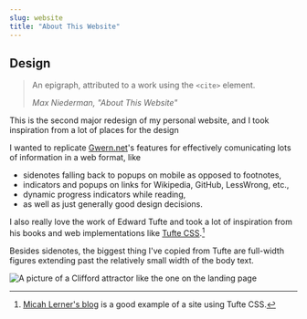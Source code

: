 ```yaml
---
slug: website
title: "About This Website"
---
```



## Design

> An epigraph, attributed to a work using the `<cite>` element.
>
> <cite>Max Niederman, "About This Website"</cite>

This is the second major redesign of my personal website,
and I took inspiration from a lot of places for the design

I wanted to replicate [Gwern.net](https://gwern.net)'s features for effectively comunicating lots of information in a web format, like

- sidenotes falling back to popups on mobile as opposed to footnotes,
- indicators and popups on links for Wikipedia, GitHub, LessWrong, etc.,
- dynamic progress indicators while reading,
- as well as just generally good design decisions.

I also really love the work of Edward Tufte and took a lot of inspiration
from his books and web implementations like [Tufte CSS](https://edwardtufte.github.io/tufte-css/).[^1]

Besides sidenotes, the biggest thing I've copied from Tufte are full-width figures
extending past the relatively small width of the body text.

<img
	src={cliffordAttractorFigure.src}
	alt="A picture of a Clifford attractor like the one on the landing page"
	class="fullwidth"
/>

[^1]: [Micah Lerner's blog](https://www.micahlerner.com/) is a good example of a site using Tufte CSS.
